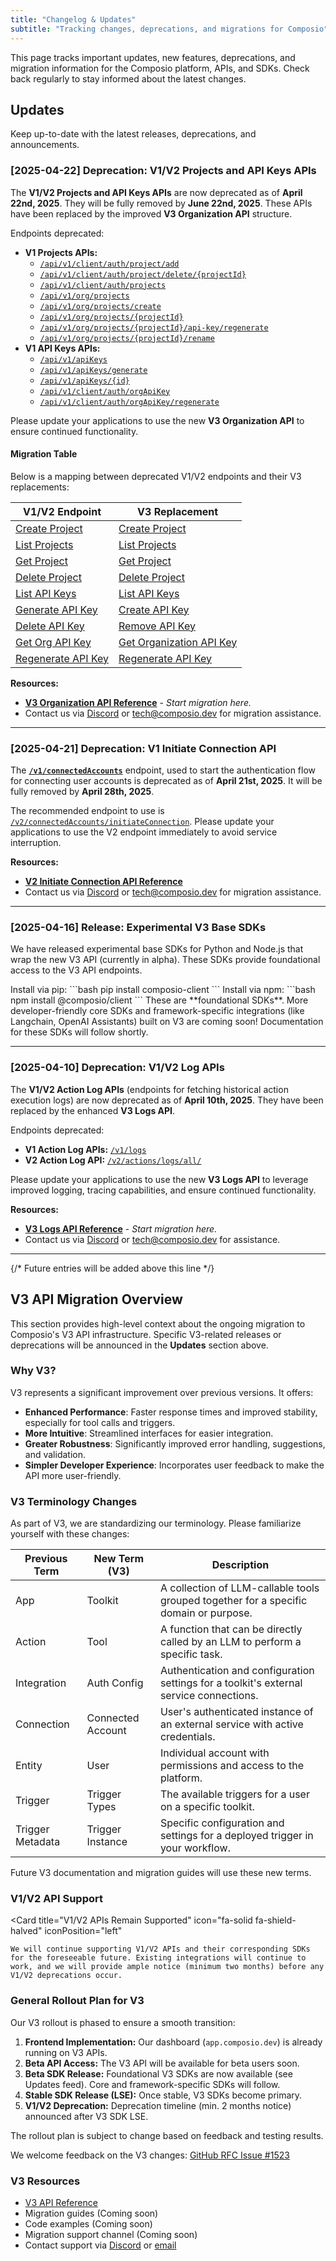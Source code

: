 ```yaml
---
title: "Changelog & Updates"
subtitle: "Tracking changes, deprecations, and migrations for Composio"
---
```


This page tracks important updates, new features, deprecations, and migration information for the Composio platform, APIs, and SDKs. Check back regularly to stay informed about the latest changes.

## Updates

Keep up-to-date with the latest releases, deprecations, and announcements.

### [2025-04-22] Deprecation: V1/V2 Projects and API Keys APIs

The **V1/V2 Projects and API Keys APIs** are now deprecated as of **April 22nd, 2025**. They will be fully removed by **June 22nd, 2025**. These APIs have been replaced by the improved **V3 Organization API** structure.

Endpoints deprecated:
* **V1 Projects APIs:** 
  * [`/api/v1/client/auth/project/add`](/api-reference/v-1/projects/add-project)
  * [`/api/v1/client/auth/project/delete/{projectId}`](/api-reference/v-1/projects/delete-project)
  * [`/api/v1/client/auth/projects`](/api-reference/v-1/projects/get-projects)
  * [`/api/v1/org/projects`](/api-reference/v-1/projects/list-projects)
  * [`/api/v1/org/projects/create`](/api-reference/v-1/projects/create-project)
  * [`/api/v1/org/projects/{projectId}`](/api-reference/v-1/projects/get-project)
  * [`/api/v1/org/projects/{projectId}/api-key/regenerate`](/api-reference/v-1/projects/regenerate-api-key)
  * [`/api/v1/org/projects/{projectId}/rename`](/api-reference/v-1/projects/rename-project)
* **V1 API Keys APIs:**
  * [`/api/v1/apiKeys`](/api-reference/v-1/api-keys/list-api-keys)
  * [`/api/v1/apiKeys/generate`](/api-reference/v-1/api-keys/generate-api-key)
  * [`/api/v1/apiKeys/{id}`](/api-reference/v-1/api-keys/delete-api-key)
  * [`/api/v1/client/auth/orgApiKey`](/api-reference/v-1/client/get-org-api-key)
  * [`/api/v1/client/auth/orgApiKey/regenerate`](/api-reference/v-1/client/regenerate-org-api-key)

Please update your applications to use the new **V3 Organization API** to ensure continued functionality.

#### Migration Table

Below is a mapping between deprecated V1/V2 endpoints and their V3 replacements:

| V1/V2 Endpoint | V3 Replacement |
|----------------|----------------|
| [Create Project](/api-reference/v-1/projects/create-project) | [Create Project](/api-reference/v-3/organization/post-api-v-3-org-project-new) |
| [List Projects](/api-reference/v-1/projects/get-projects) | [List Projects](/api-reference/v-3/organization/get-api-v-3-org-project-list) |
| [Get Project](/api-reference/v-1/projects/get-project) | [Get Project](/api-reference/v-3/organization/get-api-v-3-org-project-project-id) |
| [Delete Project](/api-reference/v-1/projects/delete-project) | [Delete Project](/api-reference/v-3/organization/delete-api-v-3-org-project-delete-project-id) |
| [List API Keys](/api-reference/v-1/api-keys/list-api-keys) | [List API Keys](/api-reference/v-3/organization/get-api-v-3-org-project-project-id-api-keys-list) |
| [Generate API Key](/api-reference/v-1/api-keys/generate-api-key) | [Create API Key](/api-reference/v-3/organization/post-api-v-3-org-project-project-id-api-keys-create-api-key) |
| [Delete API Key](/api-reference/v-1/api-keys/delete-api-key) | [Remove API Key](/api-reference/v-3/organization/delete-api-v-3-org-project-project-id-api-keys-remove-id) |
| [Get Org API Key](/api-reference/v-1/client/get-org-api-key) | [Get Organization API Key](/api-reference/v-3/organization/get-api-v-3-org-api-key) |
| [Regenerate API Key](/api-reference/v-1/client/regenerate-org-api-key) | [Regenerate API Key](/api-reference/v-3/organization/post-api-v-3-org-api-key-regenerate) |

**Resources:**
* **[V3 Organization API Reference](/api-reference/v-3/organization/)** - *Start migration here.*
* Contact us via [Discord](https://dub.composio.dev/discord) or [tech@composio.dev](mailto:tech@composio.dev) for migration assistance.

---

### [2025-04-21] Deprecation: V1 Initiate Connection API

The **[`/v1/connectedAccounts`](/api-reference/v-1/connections/initiate-connection)** endpoint, used to start the authentication flow for connecting user accounts is deprecated as of **April 21st, 2025**. It will be fully removed by **April 28th, 2025**.

The recommended endpoint to use is [`/v2/connectedAccounts/initiateConnection`](/api-reference/v-1/connectionsv-2/initiate-connection-v-2). Please update your applications to use the V2 endpoint immediately to avoid service interruption.

**Resources:**
*   **[V2 Initiate Connection API Reference](/api-reference/v-1/connectionsv-2/initiate-connection-v-2)**
*   Contact us via [Discord](https://dub.composio.dev/discord) or [tech@composio.dev](mailto:tech@composio.dev) for migration assistance.

---

### [2025-04-16] Release: Experimental V3 Base SDKs

We have released experimental base SDKs for Python and Node.js that wrap the new V3 API (currently in alpha). These SDKs provide foundational access to the V3 API endpoints.

<CardGroup>
    <Card title="Experimental V3 Python SDK" href="https://pypi.org/project/composio-client/" icon="fa-brands fa-python">
        Install via pip:
        ```bash
        pip install composio-client
        ```
    </Card>
    <Card title="Experimental V3 Node.js SDK" href="https://www.npmjs.com/package/@composio/client" icon="fa-brands fa-node-js">
        Install via npm:
        ```bash
        npm install @composio/client
        ```
    </Card>
</CardGroup>

<Note>
These are **foundational SDKs**. More developer-friendly core SDKs and framework-specific integrations (like Langchain, OpenAI Assistants) built on V3 are coming soon! Documentation for these SDKs will follow shortly.
</Note>

---
### [2025-04-10] Deprecation: V1/V2 Log APIs

The **V1/V2 Action Log APIs** (endpoints for fetching historical action execution logs) are now deprecated as of **April 10th, 2025**. They have been replaced by the enhanced **V3 Logs API**.

Endpoints deprecated:
*   **V1 Action Log APIs:** [`/v1/logs`](/api-reference/v-1/logs/get-logs)
*   **V2 Action Log API:** [`/v2/actions/logs/all/`](/api-reference/v-1/action-v-2-logs/)

Please update your applications to use the new **V3 Logs API** to leverage improved logging, tracing capabilities, and ensure continued functionality.

**Resources:**
*   **[V3 Logs API Reference](/api-reference/v-3/logs/)** - *Start migration here.*
*   Contact us via [Discord](https://dub.composio.dev/discord) or [tech@composio.dev](mailto:tech@composio.dev) for assistance.

---
{/* Future entries will be added above this line */}

## V3 API Migration Overview

This section provides high-level context about the ongoing migration to Composio's V3 API infrastructure. Specific V3-related releases or deprecations will be announced in the **Updates** section above.

### Why V3?
V3 represents a significant improvement over previous versions. It offers:
- **Enhanced Performance**: Faster response times and improved stability, especially for tool calls and triggers.
- **More Intuitive**: Streamlined interfaces for easier integration.
- **Greater Robustness**: Significantly improved error handling, suggestions, and validation.
- **Simpler Developer Experience**: Incorporates user feedback to make the API more user-friendly.

### V3 Terminology Changes
As part of V3, we are standardizing our terminology. Please familiarize yourself with these changes:

| Previous Term | New Term (V3) | Description |
|--------------|---------------|-------------|
| App | Toolkit | A collection of LLM-callable tools grouped together for a specific domain or purpose. |
| Action | Tool | A function that can be directly called by an LLM to perform a specific task. |
| Integration | Auth Config | Authentication and configuration settings for a toolkit's external service connections. |
| Connection | Connected Account | User's authenticated instance of an external service with active credentials. |
| Entity | User | Individual account with permissions and access to the platform. |
| Trigger | Trigger Types | The available triggers for a user on a specific toolkit. |
| Trigger Metadata | Trigger Instance | Specific configuration and settings for a deployed trigger in your workflow. |

Future V3 documentation and migration guides will use these new terms.

### V1/V2 API Support
<Card
    title="V1/V2 APIs Remain Supported"
    icon="fa-solid fa-shield-halved"
    iconPosition="left"
>
    We will continue supporting V1/V2 APIs and their corresponding SDKs for the foreseeable future. Existing integrations will continue to work, and we will provide ample notice (minimum two months) before any V1/V2 deprecations occur.
</Card>

### General Rollout Plan for V3
Our V3 rollout is phased to ensure a smooth transition:
1.  **Frontend Implementation:** Our dashboard (`app.composio.dev`) is already running on V3 APIs.
2.  **Beta API Access:** The V3 API will be available for beta users soon.
3.  **Beta SDK Release:** Foundational V3 SDKs are now available (see Updates feed). Core and framework-specific SDKs will follow.
4.  **Stable SDK Release (LSE):** Once stable, V3 SDKs become primary.
5.  **V1/V2 Deprecation:** Deprecation timeline (min. 2 months notice) announced after V3 SDK LSE.

<Note>The rollout plan is subject to change based on feedback and testing results.</Note>

We welcome feedback on the V3 changes: [GitHub RFC Issue #1523](https://github.com/ComposioHQ/composio/issues/1523)

### V3 Resources
*   [V3 API Reference](/api-reference/api-reference/v-3/)
*   Migration guides (Coming soon)
*   Code examples (Coming soon)
*   Migration support channel (Coming soon)
*   Contact support via [Discord](https://dub.composio.dev/discord) or [email](mailto:tech@composio.dev)